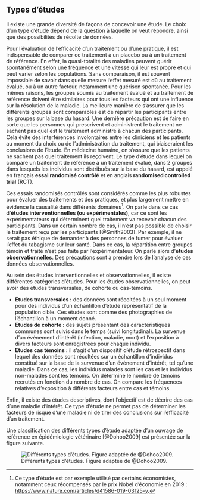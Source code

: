 ## Types d'études

Il existe une grande diversité de façons de concevoir une étude. Le choix d’un type d’étude dépend de la question à laquelle on veut répondre, ainsi que des possibilités de récolte de données.

Pour l’évaluation de l’efficacité d’un traitement ou d’une pratique, il est indispensable de comparer ce traitement à un placebo ou à un traitement de référence. En effet, la quasi-totalité des maladies peuvent guérir spontanément selon une fréquence et une vitesse qui leur est propre et qui peut varier selon les populations. Sans comparaison, il est souvent impossible de savoir dans quelle mesure l’effet mesuré est dû au traitement évalué, ou à un autre facteur, notamment une guérison spontanée. Pour les mêmes raisons, les groupes soumis au traitement évalué et au traitement de référence doivent être similaires pour tous les facteurs qui ont une influence sur la résolution de la maladie. La meilleure manière de s’assurer que les différents groupes sont comparables est de répartir les participants entre les groupes sur la base du hasard. Une dernière précaution est de faire en sorte que les personnes qui prescrivent et administrent le traitement ne sachent pas quel est le traitement administré à chacun des participants. Cela évite des interférences involontaires entre les cliniciens et les patients au moment du choix ou de l’administration du traitement, qui biaiseraient les conclusions de l’étude. En médecine humaine, on s’assure que les patients ne sachent pas quel traitement ils reçoivent. Le type d’étude dans lequel on compare un traitement de référence à un traitement évalué, dans 2 groupes dans lesquels les individus sont distribués sur la base du hasard, est appelé en français **essai randomisé contrôlé** et en anglais **randomised controlled trial** (RCT).

Ces essais randomisés contrôlés sont considérés comme les plus robustes pour évaluer des traitements et des pratiques, et plus largement mettre en évidence la causalité dans différents domaines[^1]. On parle dans ce cas d’**études interventionnelles (ou expérimentales)**, car ce sont les expérimentateurs qui déterminent quel traitement va recevoir chacun des participants. Dans un certain nombre de cas, il n’est pas possible de choisir le traitement reçu par les participants [@Smith2003]. Par exemple, il ne serait pas éthique de demander à des personnes de fumer pour évaluer l’effet du tabagisme sur leur santé. Dans ce cas, la répartition entre groupes témoin et traité n’est pas faite par l’expérimentateur. On parle alors d’**études observationnelles**. Des précautions sont à prendre lors de l’analyse de ces données observationnelles.

Au sein des études interventionnelles et observationnelles, il existe différentes catégories d’études. Pour les études observationnelles, on peut avoir des études transversales, de cohorte ou cas-témoins.

- **Etudes transversales :** des données sont récoltées à un seul moment pour des individus d’un échantillon d’étude représentatif de la population cible. Ces études sont comme des photographies de l’échantillon à un moment donné.
- **Etudes de cohorte :** des sujets présentant des caractéristiques communes sont suivis dans le temps (suivi longitudinal). La survenue d’un événement d’intérêt (infection, maladie, mort) et l’exposition à divers facteurs sont enregistrées pour chaque individu.
- **Etudes cas témoins :** il s’agit d’un dispositif d’étude rétrospectif dans lequel des données sont récoltées sur un échantillon d’individus constitué sur la base de la survenue d’un évènement d’intérêt, tel qu’une maladie. Dans ce cas, les individus malades sont les cas et les individus non-malades sont les témoins. On détermine le nombre de témoins recrutés en fonction du nombre de cas. On compare les fréquences relatives d’exposition à différents facteurs entre cas et témoins.

Enfin, il existe des études descriptives, dont l’objectif est de décrire des cas d’une maladie d’intérêt. Ce type d’étude ne permet pas de déterminer les facteurs de risque d’une maladie ni de tirer des conclusions sur l’efficacité d’un traitement.

Une classification des différents types d’étude adaptée d’un ouvrage de référence en épidémiologie vétérinaire [@Dohoo2009] est présentée sur la figure suivante.

![Différents types d'études. Figure adaptée de @Dohoo2009.](figs/types_etudes.png)

[^1]: Ce type d’étude est par exemple utilisé par certains économistes, notamment ceux récompensés par le prix Nobel d’économie en 2019 : [https://www.nature.com/articles/d41586-019-03125-y](https://www.nature.com/articles/d41586-019-03125-y). 